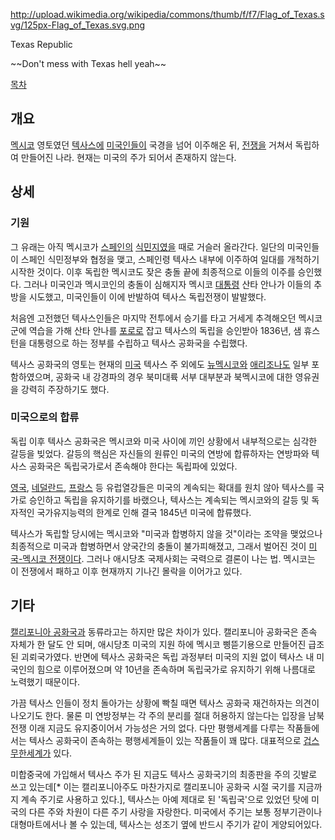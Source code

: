 http://upload.wikimedia.org/wikipedia/commons/thumb/f/f7/Flag_of_Texas.svg/125px-Flag_of_Texas.svg.png

Texas Republic

~~Don't mess with Texas hell yeah~~

[[목차]]

== 개요 ==
[[멕시코]] 영토였던 [[텍사스]]에 [[미국인]]들이 국경을 넘어 이주해온 뒤, [[전쟁]]을 거쳐서 독립하여 만들어진 나라. 현재는 미국의 주가 되어서 존재하지 않는다.

== 상세 ==
=== 기원 ===
그 유래는 아직 멕시코가 [[스페인]]의 [[식민지]]였을 때로 거슬러 올라간다. 일단의 미국인들이 스페인 식민정부와 협정을 맺고, 스페인령 텍사스 내부에 이주하여 일대를 개척하기 시작한 것이다. 이후 독립한 멕시코도 잦은 충돌 끝에 최종적으로 이들의 이주를 승인했다. 그러나 미국인과 멕시코인의 충돌이 심해지자 멕시코 [[대통령]] 산타 안나가 이들의 추방을 시도했고, 미국인들이 이에 반발하여 텍사스 독립전쟁이 발발했다.

처음엔 고전했던 텍사스인들은 마지막 전투에서 승기를 타고 거세게 추격해오던 멕시코군에 역습을 가해 산타 안나를 [[포로]]로 잡고 텍사스의 독립을 승인받아 1836년, 샘 휴스턴을 대통령으로 하는 정부를 수립하고 텍사스 공화국을 수립했다.

텍사스 공화국의 영토는 현재의 [[미국]] 텍사스 주 외에도 [[뉴멕시코]]와 [[애리조나]]도 일부 포함하였으며, 공화국 내 강경파의 경우 북미대륙 서부 대부분과 북멕시코에 대한 영유권을 강력히 주장하기도 했다.

=== 미국으로의 합류 ===
독립 이후 텍사스 공화국은 멕시코와 미국 사이에 끼인 상황에서 내부적으로는 심각한 갈등을 빚었다. 갈등의 핵심은 자신들의 원류인 미국의 연방에 합류하자는 연방파와 텍사스 공화국은 독립국가로서 존속해야 한다는 독립파에 있었다.

[[영국]], [[네덜란드]], [[프랑스]] 등 유럽열강들은 미국의 계속되는 확대를 원치 않아 텍사스를 국가로 승인하고 독립을 유지하기를 바랬으나, 텍사스는 계속되는 멕시코와의 갈등 및 독자적인 국가유지능력의 한계로 인해 결국 1845년 미국에 합류했다.

텍사스가 독립할 당시에는 멕시코와 "미국과 합병하지 않을 것"이라는 조약을 맺었으나 최종적으로 미국과 합병하면서 양국간의 충돌이 불가피해졌고, 그래서 벌어진 것이 [[미국-멕시코 전쟁]]이다. 그러나 애시당초 국제사회는 국력으로 결론이 나는 법. 멕시코는 이 전쟁에서 패하고 이후 현재까지 기나긴 몰락을 이어가고 있다.

== 기타 ==
[[캘리포니아 공화국]]과 동류라고는 하지만 많은 차이가 있다. 캘리포니아 공화국은 존속 자체가 한 달도 안 되며, 애시당초 미국의 지원 하에 멕시코 삥뜯기용으로 만들어진 급조된 괴뢰국가였다. 반면에 텍사스 공화국은 독립 과정부터 미국의 지원 없이 텍사스 내 미국인의 힘으로 이루어졌으며 약 10년을 존속하며 독립국가로 유지하기 위해 나름대로 노력했기 때문이다.

가끔 텍사스 인들이 정치 돌아가는 상황에 빡칠 때면 텍사스 공화국 재건하자는 의견이 나오기도 한다. 물론 미 연방정부는 각 주의 분리를 절대 허용하지 않는다는 입장을 남북전쟁 이래 지금도 유지중이어서 가능성은 거의 없다. 다만 평행세계를 다루는 작품들에서는 텍사스 공화국이 존속하는 평행세계들이 있는 작품들이 꽤 많다. 대표적으로 [[겁스 무한세계]]가 있다.

미합중국에 가입해서 텍사스 주가 된 지금도 텍사스 공화국기의 최종판을 주의 깃발로 쓰고 있는데[* 이는 캘리포니아주도 마찬가지로 캘리포니아 공화국 시절 국기를 지금까지 계속 주기로 사용하고 있다.], 텍사스는 아예 제대로 된 '독립국'으로 있었던 탓에 미국의 다른 주와 차원이 다른 주기 사랑을 자랑한다. 미국에서 주기는 보통 정부기관이나 대형마트에서나 볼 수 있는데, 텍사스는 성조기 옆에 반드시 주기가 같이 게양되어있다.
